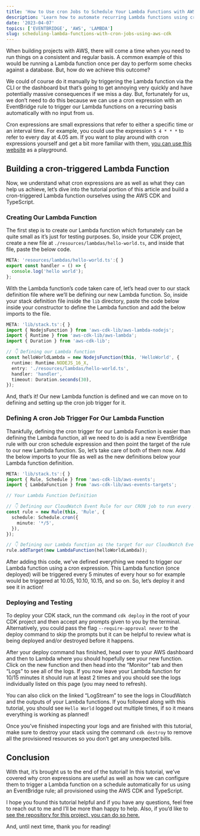 ```yaml
---
title: 'How to Use cron Jobs to Schedule Your Lambda Functions with AWS CDK'
description: 'Learn how to automate recurring Lambda functions using cron expressions and EventBridge rules with the AWS CDK and TypeScript.'
date: '2023-04-07'
topics: ['EVENTBRIDGE', 'AWS', 'LAMBDA']
slug: scheduling-lambda-functions-with-cron-jobs-using-aws-cdk
---
```


When building projects with AWS, there will come a time when you need to run things on a consistent and regular basis. A common example of this would be running a Lambda function once per day to perform some checks against a database. But, how do we achieve this outcome?

We could of course do it manually by triggering the Lambda function via the CLI or the dashboard but that’s going to get annoying very quickly and have potentially massive consequences if we miss a day. But, fortunately for us, we don’t need to do this because we can use a cron expression with an EventBridge rule to trigger our Lambda functions on a recurring basis automatically with no input from us.

Cron expressions are small expressions that refer to either a specific time or an interval time. For example, you could use the expression `5 4 * * *` to refer to every day at 4.05 am. If you want to play around with cron expressions yourself and get a bit more familiar with them, [you can use this website](https://crontab.guru/) as a playground.

## Building a cron-triggered Lambda Function

Now, we understand what cron expressions are as well as what they can help us achieve, let’s dive into the tutorial portion of this article and build a cron-triggered Lambda function ourselves using the AWS CDK and TypeScript.

### Creating Our Lambda Function

The first step is to create our Lambda function which fortunately can be quite small as it’s just for testing purposes. So, inside your CDK project, create a new file at `./resources/lambdas/hello-world.ts`, and inside that file, paste the below code.

```ts
META: 'resources/lambdas/hello-world.ts':{ }
export const handler = () => {
  console.log('hello world');
};
```

With the Lambda function’s code taken care of, let’s head over to our stack definition file where we’ll be defining our new Lambda function. So, inside your stack definition file inside the `lib` directory, paste the code below inside your constructor to define the Lambda function and add the below imports to the file.

```ts
META: 'lib/stack.ts':{ }
import { NodejsFunction } from 'aws-cdk-lib/aws-lambda-nodejs';
import { Runtime } from 'aws-cdk-lib/aws-lambda';
import { Duration } from 'aws-cdk-lib';

// 👇 Defining our Lambda function
const helloWorldLambda = new NodejsFunction(this, 'HelloWorld', {
  runtime: Runtime.NODEJS_16_X,
  entry: './resources/lambdas/hello-world.ts',
  handler: 'handler',
  timeout: Duration.seconds(30),
});
```

And, that’s it! Our new Lambda function is defined and we can move on to defining and setting up the cron job trigger for it.

### Defining A cron Job Trigger For Our Lambda Function

Thankfully, defining the cron trigger for our Lambda Function is easier than defining the Lambda function, all we need to do is add a new EventBridge rule with our cron schedule expression and then point the target of the rule to our new Lambda function. So, let’s take care of both of them now. Add the below imports to your file as well as the new definitions below your Lambda function definition.

```ts
META: 'lib/stack.ts':{ }
import { Rule, Schedule } from 'aws-cdk-lib/aws-events';
import { LambdaFunction } from 'aws-cdk-lib/aws-events-targets';

// Your Lambda Function Definition

// 👇 Defining our CloudWatch Event Rule for our CRON job to run every 5 minutes
const rule = new Rule(this, 'Rule', {
  schedule: Schedule.cron({
    minute: '*/5',
  }),
});

// 👇 Defining our Lambda function as the target for our CloudWatch Event Rule
rule.addTarget(new LambdaFunction(helloWorldLambda));
```

After adding this code, we’ve defined everything we need to trigger our Lambda function using a cron expression. This Lambda function (once deployed) will be triggered every 5 minutes of every hour so for example would be triggered at 10.05, 10.10, 10.15, and so on. So, let’s deploy it and see it in action!

### Deploying and Testing

To deploy your CDK stack, run the command `cdk deploy` in the root of your CDK project and then accept any prompts given to you by the terminal. Alternatively, you could pass the flag `--require-approval never` to the deploy command to skip the prompts but it can be helpful to review what is being deployed and/or destroyed before it happens.

After your deploy command has finished, head over to your AWS dashboard and then to Lambda where you should hopefully see your new function. Click on the new function and then head into the “Monitor” tab and then “Logs” to see all of the logs. If you now leave your Lambda function for 10/15 minutes it should run at least 2 times and you should see the logs individually listed on this page (you may need to refresh).

You can also click on the linked “LogStream” to see the logs in CloudWatch and the outputs of your Lambda functions. If you followed along with this tutorial, you should see `Hello World` logged out multiple times, if so it means everything is working as planned!

Once you’ve finished inspecting your logs and are finished with this tutorial, make sure to destroy your stack using the command `cdk destroy` to remove all the provisioned resources so you don’t get any unexpected bills.

## Conclusion

With that, it’s brought us to the end of the tutorial! In this tutorial, we’ve covered why cron expressions are useful as well as how we can configure them to trigger a Lambda function on a schedule automatically for us using an EventBridge rule; all provisioned using the AWS CDK and TypeScript.

I hope you found this tutorial helpful and if you have any questions, feel free to reach out to me and I’ll be more than happy to help. Also, if you’d like to [see the repository for this project, you can do so here.](https://github.com/conermurphy/cdk-tutorials/tree/main/lambda-cron-job-trigger)

And, until next time, thank you for reading!
